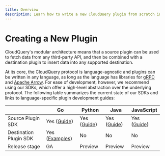```yaml
---
title: Overview
description: Learn how to write a new CloudQuery plugin from scratch in Go, Python, Java and JavaScript.
---
```


# Creating a New Plugin

CloudQuery's modular architecture means that a source plugin can be used to fetch data from any third-party API, and then be combined with a destination plugin to insert data into any supported destination.

At its core, the CloudQuery protocol is language-agnostic and plugins can be written in any language, as long as the language has libraries for [gRPC](https://grpc.io/docs/languages/) and [Apache Arrow](https://arrow.apache.org/). For ease of development, however, we recommend using our SDKs, which offer a high-level abstraction over the underlying protocol. The following table summarizes the current state of our SDKs and links to language-specific plugin development guides:

|                        | Go                                                                                       | Python                                                            | Java                                                           | JavaScript                                                          |
| ---------------------- | ---------------------------------------------------------------------------------------- | ----------------------------------------------------------------- | -------------------------------------------------------------- | ------------------------------------------------------------------- |
| Source Plugin SDK      | Yes ([Guide](/docs/developers/creating-new-plugin/go-source))                            | Yes ([Guide](/docs/developers/creating-new-plugin/python-source)) | Yes ([Guide](/docs/developers/creating-new-plugin/java-source)) | Yes ([Guide](/docs/developers/creating-new-plugin/javascript-source)) |
| Destination Plugin SDK | Yes ([Examples](https://github.com/cloudquery/cloudquery/tree/main/plugins/destination)) | No                                                                | No                                                             | No                                                                  |
| Release stage          | GA                                                                                       | Preview                                                           | Preview                                                 | Preview                                                             |
